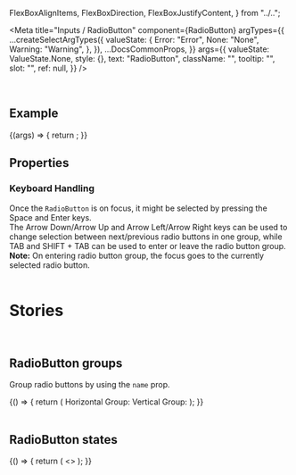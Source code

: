   FlexBoxAlignItems,
  FlexBoxDirection,
  FlexBoxJustifyContent,
} from "../..";

<Meta
  title="Inputs / RadioButton"
  component={RadioButton}
  argTypes={{
    ...createSelectArgTypes({
      valueState: {
        Error: "Error",
        None: "None",
        Warning: "Warning",
      },
    }),
    ...DocsCommonProps,
  }}
  args={{
    valueState: ValueState.None,
    style: {},
    text: "RadioButton",
    className: "",
    tooltip: "",
    slot: "",
    ref: null,
  }}
/>

<DocsHeader />

<br />

## Example

<Canvas>
  <Story name="Default">
    {(args) => {
      return <RadioButton {...args} />;
    }}
  </Story>
</Canvas>

## Properties

<ArgsTable story="." />
<div
  style={{
    fontFamily: "var(--sapFontFamily)",
    fontSize: "var(--sapFontSize)",
    color: "var(--sapTextColor)",
  }}
>
  <h3>Keyboard Handling</h3>
  Once the <code>RadioButton</code> is on focus, it might be selected by pressing
  the Space and Enter keys. <br />
  The Arrow Down/Arrow Up and Arrow Left/Arrow Right keys can be used to change
  selection between next/previous radio buttons in one group, while TAB and
  SHIFT + TAB can be used to enter or leave the radio button group. <br />
  <b>Note:</b> On entering radio button group, the focus goes to the currently selected
  radio button.
</div>

<br />

# Stories

<br />

## RadioButton groups

Group radio buttons by using the `name` prop.

<Canvas>
  <Story name="RadioButton groups">
    {() => {
      return (
        <FlexBox
          style={{ width: "600px" }}
          justifyContent={FlexBoxJustifyContent.SpaceBetween}
        >
          <FlexBox alignItems={FlexBoxAlignItems.Center}>
            <Label>Horizontal Group: </Label>
            <RadioButton name="GroupA" text="Option A" />
            <RadioButton name="GroupA" text="Option B" />
            <RadioButton name="GroupA" text="Option C" />
          </FlexBox>
          <FlexBox direction={FlexBoxDirection.Column}>
            <Label>Vertical Group: </Label>
            <RadioButton
              name="GroupB"
              text="Neutral"
              valueState={ValueState.None}
            />
            <RadioButton
              name="GroupB"
              text="Warning"
              valueState={ValueState.Warning}
            />
            <RadioButton
              name="GroupB"
              text="Critical"
              valueState={ValueState.Error}
            />
          </FlexBox>
        </FlexBox>
      );
    }}
  </Story>
</Canvas>

<br />
<br />

## RadioButton states

<Canvas>
  <Story name="RadioButton states">
    {() => {
      return (
        <>
          <RadioButton text="Error" value-state={ValueState.Error} />
          <RadioButton text="Warning" value-state={ValueState.Warning} />
          <RadioButton text="Disabled" disabled selected />
          <RadioButton text="Readonly" readonly selected />
          <RadioButton
            text="Error disabled"
            disabled
            value-state={ValueState.Error}
            selected
          />
          <RadioButton
            text="Warning disabled "
            disabled
            value-state={ValueState.Warning}
            selected
          />
          <RadioButton
            text="Error readonly"
            readonly
            value-state={ValueState.Error}
            selected
          />
          <RadioButton
            text="Warning readonly"
            readonly
            value-state={ValueState.Warning}
            selected
          />
        </>
      );
    }}
  </Story>
</Canvas>
